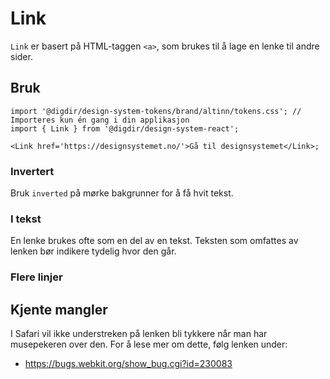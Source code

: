 
<Meta of={LinkStories} />

# Link

`Link` er basert på HTML-taggen `<a>`, som brukes til å lage en lenke til andre sider.

<Primary />
<Controls />

## Bruk

<Information text='token' />

```tsx
import '@digdir/design-system-tokens/brand/altinn/tokens.css'; // Importeres kun én gang i din applikasjon
import { Link } from '@digdir/design-system-react';

<Link href='https://designsystemet.no/'>Gå til designsystemet</Link>;
```

### Invertert

Bruk `inverted` på mørke bakgrunner for å få hvit tekst.

<Canvas of={LinkStories.Invertert} />

### I tekst

En lenke brukes ofte som en del av en tekst. Teksten som omfattes av lenken bør indikere tydelig hvor den går.

<Canvas of={LinkStories.InText} />

### Flere linjer

<Canvas of={LinkStories.LongLink} />

## Kjente mangler

I Safari vil ikke understreken på lenken bli tykkere når man har musepekeren over den. For å lese mer om dette, følg lenken under:

- https://bugs.webkit.org/show_bug.cgi?id=230083
